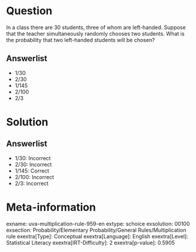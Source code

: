 Question
========

In a class there are 30 students, three of whom are left-handed. Suppose that the teacher simultaneously randomly chooses two students. What is the probability that two left-handed students will be chosen?

Answerlist
----------

* 1/30
* 2/30
* 1/145
* 2/100
* 2/3

Solution
========

Answerlist
----------

* 1/30: Incorrect
* 2/30: Incorrect
* 1/145: Correct
* 2/100: Incorrect
* 2/3: Incorrect

Meta-information
================
exname: uva-multiplication-rule-959-en
extype: schoice
exsolution: 00100
exsection: Probability/Elementary Probability/General Rules/Multiplication rule
exextra[Type]: Conceptual
exextra[Language]: English
exextra[Level]: Statistical Literacy
exextra[IRT-Difficulty]: 2
exextra[p-value]: 0.5905
